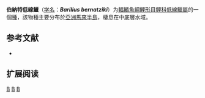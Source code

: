 {{Speciesbox 
| genus = Barilius
| species = bernatziki
| status = LC
| status_system = IUCN3.1
| authority = [[Koumans|Koumans]], 1937
}}

'''伯納特低線鱲'''（[[学名|学名]]：'''''Barilius bernatziki'''''）为[[輻鰭魚綱|輻鰭魚綱]][[鯉形目|鯉形目]][[鲤科|鲤科]][[低線鱲屬|低線鱲屬]]的一個[[種|種]]，該物種主要分布於[[亞洲|亞洲]][[馬來半島|馬來半島]]，棲息在中底層水域。

== 参考文献 ==
{{refbegin}}
*{{FishBase_species|genus=Barilius|species=bernatziki|year=2011|month=12}}
{{refend}}

==扩展阅读==
{{refbegin}}
{{Wikispecies-inline|Barilius bernatziki|伯納特低線鱲}}
{{refend}}
{{Taxonbar|from=Q1105065}}

[[Category:食用魚|B]]
[[Category:低線鱲屬|B]]
[[Category:1937年描述的鱼类|B]]


{{鯉形目小作品}}